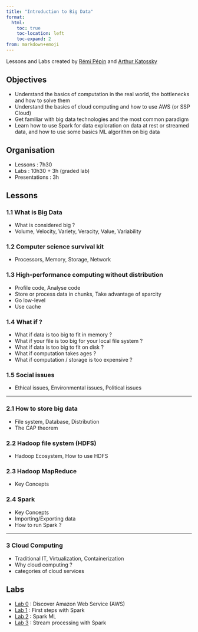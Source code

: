```yaml
---
title: "Introduction to Big Data"
format:
  html:
    toc: true
    toc-location: left
    toc-expand: 2
from: markdown+emoji
---
```



Lessons and Labs created by [Rémi Pépin](https://github.com/HealerMikado/panorama_big_data_2021){target="_blank"} and [Arthur Katossky](https://github.com/katossky/panorama-bigdata){target="_blank"}

## Objectives

- Understand the basics of computation in the real world, the bottlenecks and how to solve them
- Understand the basics of cloud computing and how to use AWS (or SSP Cloud)
- Get familiar with big data technologies and the most common paradigm
- Learn how to use Spark for data exploration on data at rest or streamed data, and how to use some basics ML algorithm on big data


## Organisation

- Lessons : 7h30
- Labs : 10h30 + 3h (graded lab)
- Presentations : 3h

## Lessons

### 1.1 What is Big Data

- What is considered big ?
- Volume, Velocity, Variety, Veracity, Value, Variability

### 1.2 Computer science survival kit

- Processors, Memory, Storage, Network

### 1.3 High-performance computing without distribution

- Profile code, Analyse code
- Store or process data in chunks, Take advantage of sparcity
- Go low-level
- Use cache

### 1.4 What if ?

- What if data is too big to fit in memory ?
- What if your file is too big for your local file system ?
- What if data is too big to fit on disk ?
- What if computation takes ages ?
- What if computation / storage is too expensive ?

### 1.5 Social issues

- Ethical issues, Environmental issues, Political issues

---

### 2.1 How to store big data

- File system, Database, Distribution
- The CAP theorem

### 2.2 Hadoop file system (HDFS)

- Hadoop Ecosystem, How to use HDFS


### 2.3 Hadoop MapReduce

- Key Concepts

### 2.4 Spark

- Key Concepts
- Importing/Exporting data
- How to run Spark ?

---

### 3 Cloud Computing

- Traditional IT, Virtualization, Containerization
- Why cloud computing ?
- categories of cloud services


## Labs

- [Lab 0](docs/lab/lab0/lab0.qmd) : Discover Amazon Web Service (AWS)
- [Lab 1](docs/lab/lab1/lab1-SSPCloud.qmd) : First steps with Spark
- [Lab 2](docs/lab/lab2/lab2-SSPCloud.qmd) : Spark ML
- [Lab 3](docs/lab/lab3/lab3-SSPCloud.qmd) : Stream processing with Spark
